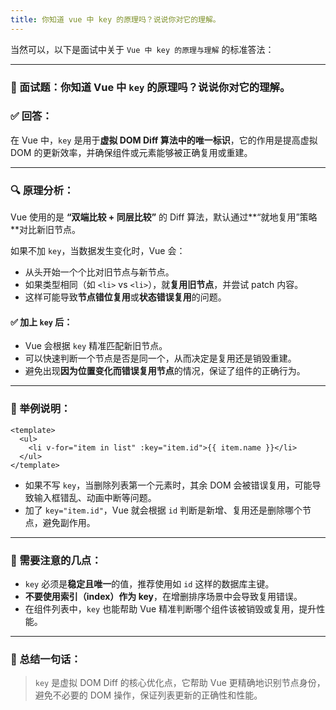 ```yaml
---
title: 你知道 vue 中 key 的原理吗？说说你对它的理解。
---
```


当然可以，以下是面试中关于 `Vue 中 key 的原理与理解` 的标准答法：

---

### 💬 面试题：你知道 Vue 中 `key` 的原理吗？说说你对它的理解。

### ✅ 回答：

在 Vue 中，`key` 是用于**虚拟 DOM Diff 算法中的唯一标识**，它的作用是提高虚拟 DOM 的更新效率，并确保组件或元素能够被正确复用或重建。

---

### 🔍 原理分析：

Vue 使用的是 **“双端比较 + 同层比较”** 的 Diff 算法，默认通过\*\*“就地复用”策略\*\*对比新旧节点。

如果不加 `key`，当数据发生变化时，Vue 会：

* 从头开始一个个比对旧节点与新节点。
* 如果类型相同（如 `<li>` vs `<li>`），就**复用旧节点**，并尝试 patch 内容。
* 这样可能导致**节点错位复用**或**状态错误复用**的问题。

#### ✅ 加上 `key` 后：

* Vue 会根据 `key` 精准匹配新旧节点。
* 可以快速判断一个节点是否是同一个，从而决定是复用还是销毁重建。
* 避免出现**因为位置变化而错误复用节点**的情况，保证了组件的正确行为。

---

### 🎯 举例说明：

```vue
<template>
  <ul>
    <li v-for="item in list" :key="item.id">{{ item.name }}</li>
  </ul>
</template>
```

* 如果不写 `key`，当删除列表第一个元素时，其余 DOM 会被错误复用，可能导致输入框错乱、动画中断等问题。
* 加了 `key="item.id"`，Vue 就会根据 `id` 判断是新增、复用还是删除哪个节点，避免副作用。

---

### 🧠 需要注意的几点：

* `key` 必须是**稳定且唯一**的值，推荐使用如 `id` 这样的数据库主键。
* **不要使用索引（index）作为 key**，在增删排序场景中会导致复用错误。
* 在组件列表中，`key` 也能帮助 Vue 精准判断哪个组件该被销毁或复用，提升性能。

---

### 📌 总结一句话：

> `key` 是虚拟 DOM Diff 的核心优化点，它帮助 Vue 更精确地识别节点身份，避免不必要的 DOM 操作，保证列表更新的正确性和性能。


